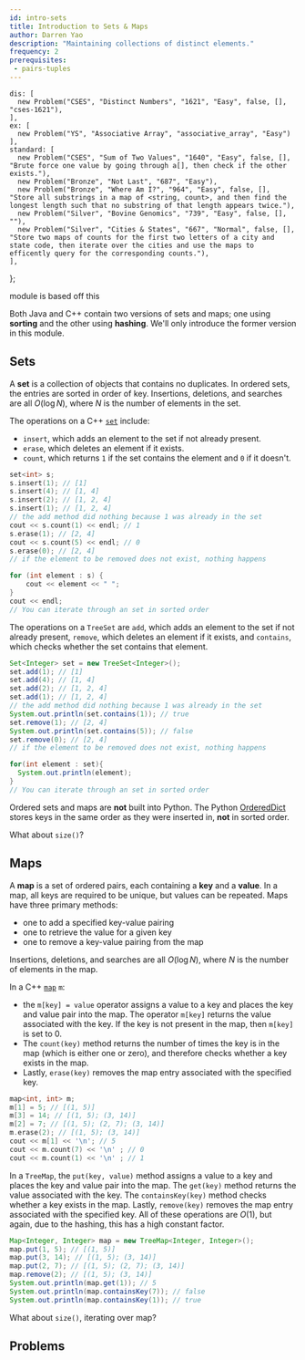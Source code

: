 ```yaml
---
id: intro-sets
title: Introduction to Sets & Maps
author: Darren Yao
description: "Maintaining collections of distinct elements."
frequency: 2
prerequisites:
 - pairs-tuples
---
```



    dis: [
      new Problem("CSES", "Distinct Numbers", "1621", "Easy", false, [], "cses-1621"),
    ],
    ex: [
      new Problem("YS", "Associative Array", "associative_array", "Easy")
    ],
    standard: [
      new Problem("CSES", "Sum of Two Values", "1640", "Easy", false, [], "Brute force one value by going through a[], then check if the other exists."),
      new Problem("Bronze", "Not Last", "687", "Easy"),
      new Problem("Bronze", "Where Am I?", "964", "Easy", false, [], "Store all substrings in a map of <string, count>, and then find the longest length such that no substring of that length appears twice."),
      new Problem("Silver", "Bovine Genomics", "739", "Easy", false, [], ""),
      new Problem("Silver", "Cities & States", "667", "Normal", false, [], "Store two maps of counts for the first two letters of a city and state code, then iterate over the cities and use the maps to efficently query for the corresponding counts."),
    ],
};

<Resources>
  <Resource source="IUSACO" title="4.4 - Sets & Maps">module is based off this</Resource>
  <Resource source="CPH" title="4.2, 4.3 - Sets, Maps" starred></Resource>
</Resources>

Both Java and C++ contain two versions of sets and maps; one using **sorting** and the other using **hashing**. We'll only introduce the former version in this module.


## Sets

<Problems problems={problems.dis} />

A **set** is a collection of objects that contains no duplicates. In ordered sets, the entries are sorted in order of key. Insertions, deletions, and searches are all $O(\log N)$, where $N$ is the number of elements in the set.

<LanguageSection>

<CPPSection>

The operations on a C++ [`set`](http://www.cplusplus.com/reference/set/set/) include:

 - `insert`, which adds an element to the set if not already present.
 - `erase`, which deletes an element if it exists.
 - `count`, which returns `1` if the set contains the element and `0` if it doesn't.

```cpp
set<int> s;
s.insert(1); // [1]
s.insert(4); // [1, 4]
s.insert(2); // [1, 2, 4]
s.insert(1); // [1, 2, 4]
// the add method did nothing because 1 was already in the set
cout << s.count(1) << endl; // 1
s.erase(1); // [2, 4]
cout << s.count(5) << endl; // 0
s.erase(0); // [2, 4]
// if the element to be removed does not exist, nothing happens

for (int element : s) {
    cout << element << " ";
}
cout << endl;
// You can iterate through an set in sorted order
```

</CPPSection>

<JavaSection>

The operations on a `TreeSet` are `add`, which adds an element to the set if not already present, `remove`, which deletes an element if it exists, and `contains`, which checks whether the set contains that element.

```java
Set<Integer> set = new TreeSet<Integer>();
set.add(1); // [1]
set.add(4); // [1, 4] 
set.add(2); // [1, 2, 4]
set.add(1); // [1, 2, 4]
// the add method did nothing because 1 was already in the set
System.out.println(set.contains(1)); // true
set.remove(1); // [2, 4]
System.out.println(set.contains(5)); // false
set.remove(0); // [2, 4]
// if the element to be removed does not exist, nothing happens

for(int element : set){
  System.out.println(element);
}
// You can iterate through an set in sorted order
```

</JavaSection>

<PySection>

<Warning>

Ordered sets and maps are **not** built into Python. The Python [OrderedDict](https://docs.python.org/3/library/collections.html#collections.OrderedDict) stores keys in the same order as they were inserted in, **not** in sorted order.

</Warning>

</PySection>

</LanguageSection>

<IncompleteSection>

What about `size()`?

</IncompleteSection>

## Maps

<Problems problems={problems.ex} />

A **map** is a set of ordered pairs, each containing a **key** and a **value**. In a map, all keys are required to be unique, but values can be repeated. Maps have three primary methods: 

  - one to add a specified key-value pairing
  - one to retrieve the value for a given key
  - one to remove a key-value pairing from the map

Insertions, deletions, and searches are all $O(\log N)$, where $N$ is the number of elements in the map.

<LanguageSection>

<CPPSection>

In a C++ [`map`](http://www.cplusplus.com/reference/map/map/) `m`:

 - the `m[key] = value` operator assigns a value to a key and places the key and value pair into the map. The operator `m[key]` returns the value associated with the key. If the key is not present in the map, then `m[key]` is set to 0. 
 - The `count(key)` method returns the number of times the key is in the map (which is either one or zero), and therefore checks whether a key exists in the map. 
 - Lastly, `erase(key)` removes the map entry associated with the specified key. 

```cpp
map<int, int> m;
m[1] = 5; // [(1, 5)]
m[3] = 14; // [(1, 5); (3, 14)]
m[2] = 7; // [(1, 5); (2, 7); (3, 14)]
m.erase(2); // [(1, 5); (3, 14)]
cout << m[1] << '\n'; // 5
cout << m.count(7) << '\n' ; // 0
cout << m.count(1) << '\n' ; // 1
```

</CPPSection>

<JavaSection>

In a `TreeMap`, the `put(key, value)` method assigns a value to a key and places the key and value pair into the map. The `get(key)` method returns the value associated with the key. The `containsKey(key)` method checks whether a key exists in the map. Lastly, `remove(key)` removes the map entry associated with the specified key. All of these operations are $O(1)$, but again, due to the hashing, this has a high constant factor.

```java
Map<Integer, Integer> map = new TreeMap<Integer, Integer>();
map.put(1, 5); // [(1, 5)]
map.put(3, 14); // [(1, 5); (3, 14)]
map.put(2, 7); // [(1, 5); (2, 7); (3, 14)]
map.remove(2); // [(1, 5); (3, 14)]
System.out.println(map.get(1)); // 5
System.out.println(map.containsKey(7)); // false
System.out.println(map.containsKey(1)); // true
```

</JavaSection>

</LanguageSection>

<IncompleteSection>

What about `size()`, iterating over map?

</IncompleteSection>

## Problems

<Problems problems={problems.standard} />